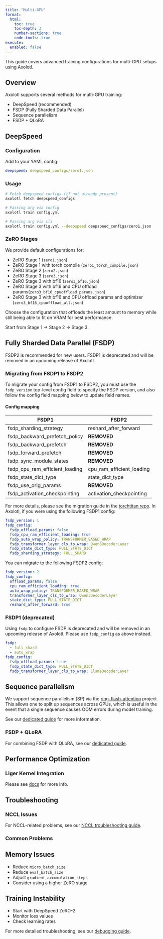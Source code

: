 ```yaml
---
title: "Multi-GPU"
format:
  html:
    toc: true
    toc-depth: 3
    number-sections: true
    code-tools: true
execute:
  enabled: false
---
```


This guide covers advanced training configurations for multi-GPU setups using Axolotl.

## Overview {#sec-overview}

Axolotl supports several methods for multi-GPU training:

- DeepSpeed (recommended)
- FSDP (Fully Sharded Data Parallel)
- Sequence parallelism
- FSDP + QLoRA

## DeepSpeed {#sec-deepspeed}

### Configuration {#sec-deepspeed-config}

Add to your YAML config:

```.yaml
deepspeed: deepspeed_configs/zero1.json
```
### Usage {#sec-deepspeed-usage}

```.bash
# Fetch deepspeed configs (if not already present)
axolotl fetch deepspeed_configs

# Passing arg via config
axolotl train config.yml

# Passing arg via cli
axolotl train config.yml --deepspeed deepspeed_configs/zero1.json
```

### ZeRO Stages {#sec-zero-stages}

We provide default configurations for:

- ZeRO Stage 1 (`zero1.json`)
- ZeRO Stage 1 with torch compile (`zero1_torch_compile.json`)
- ZeRO Stage 2 (`zero2.json`)
- ZeRO Stage 3 (`zero3.json`)
- ZeRO Stage 3 with bf16 (`zero3_bf16.json`)
- ZeRO Stage 3 with bf16 and CPU offload params(`zero3_bf16_cpuoffload_params.json`)
- ZeRO Stage 3 with bf16 and CPU offload params and optimizer (`zero3_bf16_cpuoffload_all.json`)

::: {.callout-tip}

Choose the configuration that offloads the least amount to memory while still being able to fit on VRAM for best performance.

Start from Stage 1 -> Stage 2 -> Stage 3.

:::

## Fully Sharded Data Parallel (FSDP) {#sec-fsdp}

::: {.callout-note}

FSDP2 is recommended for new users. FSDP1 is deprecated and will be removed in an upcoming release of Axolotl.

:::

### Migrating from FSDP1 to FSDP2 {#sec-migrate-fsdp1-fsdp2}

To migrate your config from FSDP1 to FSDP2, you must use the `fsdp_version` top-level config field to specify the FSDP version, and
also follow the config field mapping below to update field names.

#### Config mapping

FSDP1 | FSDP2
-------- | --------
fsdp_sharding_strategy | reshard_after_forward
fsdp_backward_prefetch_policy | **REMOVED**
fsdp_backward_prefetch | **REMOVED**
fsdp_forward_prefetch | **REMOVED**
fsdp_sync_module_states | **REMOVED**
fsdp_cpu_ram_efficient_loading | cpu_ram_efficient_loading
fsdp_state_dict_type | state_dict_type
fsdp_use_orig_params | **REMOVED**
fsdp_activation_checkpointing | activation_checkpointing

For more details, please see the migration guide in the [torchtitan repo](https://github.com/pytorch/torchtitan/blob/main/docs/fsdp.md). In Axolotl,
if you were using the following FSDP1 config:

```.yaml
fsdp_version: 1
fsdp_config:
  fsdp_offload_params: false
  fsdp_cpu_ram_efficient_loading: true
  fsdp_auto_wrap_policy: TRANSFORMER_BASED_WRAP
  fsdp_transformer_layer_cls_to_wrap: Qwen3DecoderLayer
  fsdp_state_dict_type: FULL_STATE_DICT
  fsdp_sharding_strategy: FULL_SHARD
```

You can migrate to the following FSDP2 config:

```.yaml
fsdp_version: 2
fsdp_config:
  offload_params: false
  cpu_ram_efficient_loading: true
  auto_wrap_policy: TRANSFORMER_BASED_WRAP
  transformer_layer_cls_to_wrap: Qwen3DecoderLayer
  state_dict_type: FULL_STATE_DICT
  reshard_after_forward: true
```

### FSDP1 (deprecated) {#sec-fsdp-config}

::: {.callout-note}

Using `fsdp` to configure FSDP is deprecated and will be removed in an upcoming release of Axolotl. Please use `fsdp_config` as above instead.

:::

```.yaml
fsdp:
  - full_shard
  - auto_wrap
fsdp_config:
  fsdp_offload_params: true
  fsdp_state_dict_type: FULL_STATE_DICT
  fsdp_transformer_layer_cls_to_wrap: LlamaDecoderLayer
```


## Sequence parallelism {#sec-sequence-parallelism}

We support sequence parallelism (SP) via the
[ring-flash-attention](https://github.com/zhuzilin/ring-flash-attention) project. This
allows one to split up sequences across GPUs, which is useful in the event that a
single sequence causes OOM errors during model training.

See our [dedicated guide](sequence_parallelism.qmd) for more information.

### FSDP + QLoRA {#sec-fsdp-qlora}

For combining FSDP with QLoRA, see our [dedicated guide](fsdp_qlora.qmd).

## Performance Optimization {#sec-performance}

### Liger Kernel Integration {#sec-liger}

Please see [docs](custom_integrations.qmd#liger) for more info.

## Troubleshooting {#sec-troubleshooting}

### NCCL Issues {#sec-nccl}

For NCCL-related problems, see our [NCCL troubleshooting guide](nccl.qmd).

### Common Problems {#sec-common-problems}

::: {.panel-tabset}

## Memory Issues

- Reduce `micro_batch_size`
- Reduce `eval_batch_size`
- Adjust `gradient_accumulation_steps`
- Consider using a higher ZeRO stage

## Training Instability

- Start with DeepSpeed ZeRO-2
- Monitor loss values
- Check learning rates

:::

For more detailed troubleshooting, see our [debugging guide](debugging.qmd).
